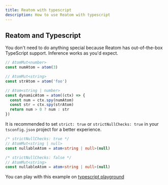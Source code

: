 ```yaml
---
title: Reatom with typescript
description: How to use Reatom with typescript
---
```


## Reatom and Typescript

You don't need to do anything special because Reatom has out-of-the-box TypeScript support. Inference works as you'd expect.

```ts
// AtomMut<number>
const numAtom = atom(3)

// AtomMut<string>
const strAtom = atom('foo')

// Atom<string | number>
const dynamicAtom = atom((ctx) => {
  const num = ctx.spy(numAtom)
  const str = ctx.spy(strAtom)
  return num > 0 ? num : str
})
```

It is recommended to set `strict: true` or `strictNullChecks: true` in your `tsconfig.json` project for a better experience.

```ts
/* strictNullChecks: true */
// AtomMut<string | null>
const nullableAtom = atom<string | null>(null)

/* strictNullChecks: false */
// AtomMut<string>
const nullableAtom = atom<string | null>(null)
```

You can play with this example on [typescript playground](https://www.typescriptlang.org/play?#code/JYWwDg9gTgLgBAbzgQwMY2BAdgGhTCEOAXzgDMpC4ByAASgFNkCQB6VaB6gKF46wDO8LAFcQAQRZwAvPkIAKAMwBKANx9sQuEKiSqs5gupkIEamo2D4GMHqIGW8+egAeymQD5E3OHH5bRez8YFwA6ATAAT3lAu2UfP014HRlgsIjonTiEhOAyOBixOC8ABncEBN9GGBEoLDhA9V9SBgAbAQZvXyqGGrrtGCgE4m5iC25-YRFW1uQAI1aGO1TDEAAeHWAsAHM4AB8G6daPQpm1IA)
